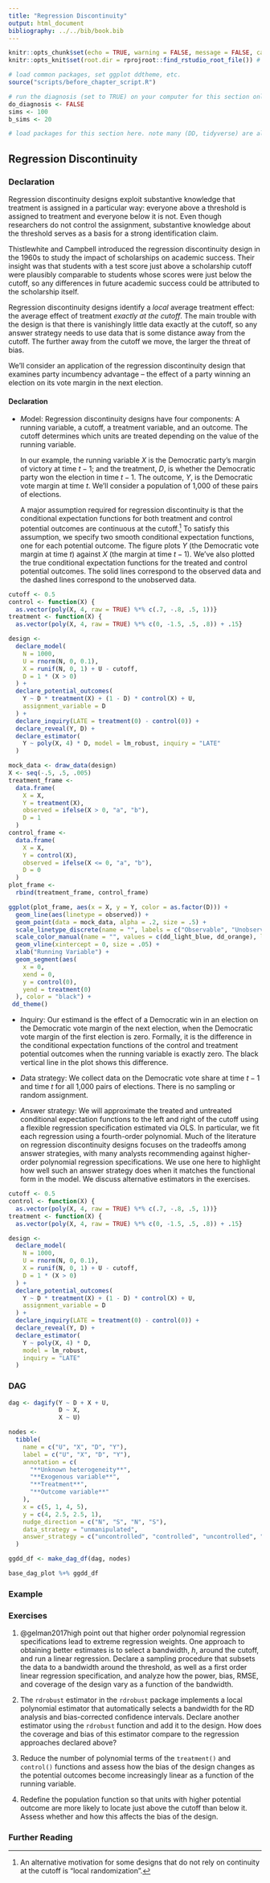 ```yaml
---
title: "Regression Discontinuity"
output: html_document
bibliography: ../../bib/book.bib 
---
```


<!-- note do_bookdown is set in index.rmd, so we know if you're running just this .Rmd or compiling the book-->
```r
knitr::opts_chunk$set(echo = TRUE, warning = FALSE, message = FALSE, cache = FALSE)
knitr::opts_knit$set(root.dir = rprojroot::find_rstudio_root_file()) # files are all relative to RStudio project home
```

```r
# load common packages, set ggplot ddtheme, etc.
source("scripts/before_chapter_script.R")
```

<!-- start post here, do not edit above -->

```r
# run the diagnosis (set to TRUE) on your computer for this section only before pushing to Github. no diagnosis will ever take place on github.
do_diagnosis <- FALSE
sims <- 100
b_sims <- 20
```

```r
# load packages for this section here. note many (DD, tidyverse) are already available, see scripts/package-list.R
```

## Regression Discontinuity {#RDD}

### Declaration

Regression discontinuity designs exploit substantive knowledge that treatment is assigned in a particular way: everyone above a threshold is assigned to treatment and everyone below it is not. Even though researchers do not control the assignment, substantive knowledge about the threshold serves as a basis for a strong identification claim.

Thistlewhite and Campbell introduced the regression discontinuity design in the 1960s to study the impact of scholarships on academic success. Their insight was that students with a test score just above a scholarship cutoff were plausibly comparable to students whose scores were just below the cutoff, so any differences in future academic success could be attributed to the scholarship itself.

Regression discontinuity designs identify a *local* average treatment effect: the average effect of treatment *exactly at the cutoff*. The main trouble with the design is that there is vanishingly little data exactly at the cutoff, so any answer strategy needs to use data that is some distance away from the cutoff. The further away from the cutoff we move, the larger the threat of bias.

We'll consider an application of the regression discontinuity design that examines party incumbency advantage -- the effect of a party winning an election on its vote margin in the next election.

#### Declaration

  - *M*odel: Regression discontinuity designs have four components: A running variable, a cutoff, a treatment variable, and an outcome. The cutoff determines which units are treated depending on the value of the running variable.
  
    In our example, the running variable $X$ is the Democratic party's margin of victory at time $t-1$; and the treatment, *D*, is whether the Democratic party won the election in time $t-1$. The outcome, $Y$, is the Democratic vote margin at time $t$. We'll consider a population of 1,000 of these pairs of elections.
    
    A major assumption required for regression discontinuity is that the conditional expectation functions for both treatment and control potential outcomes are continuous at the cutoff.^[An alternative motivation for some designs that do not rely on continuity at the cutoff is "local randomization".] To satisfy this assumption, we specify two smooth conditional expectation functions, one for each potential outcome. The figure plots $Y$ (the Democratic vote margin at time $t$) against $X$ (the margin at time $t-1$). We've also plotted the true conditional expectation functions for the treated and control potential outcomes. The solid lines correspond to the observed data and the dashed lines correspond to the unobserved data.
    
```r

cutoff <- 0.5
control <- function(X) {
  as.vector(poly(X, 4, raw = TRUE) %*% c(.7, -.8, .5, 1))}
treatment <- function(X) {
  as.vector(poly(X, 4, raw = TRUE) %*% c(0, -1.5, .5, .8)) + .15}

design <-
  declare_model(
    N = 1000,
    U = rnorm(N, 0, 0.1),
    X = runif(N, 0, 1) + U - cutoff,
    D = 1 * (X > 0)
  ) +
  declare_potential_outcomes(
    Y ~ D * treatment(X) + (1 - D) * control(X) + U,
    assignment_variable = D
  ) +
  declare_inquiry(LATE = treatment(0) - control(0)) +
  declare_reveal(Y, D) +
  declare_estimator(
    Y ~ poly(X, 4) * D, model = lm_robust, inquiry = "LATE"
  )

mock_data <- draw_data(design)
X <- seq(-.5, .5, .005)
treatment_frame <-
  data.frame(
    X = X,
    Y = treatment(X),
    observed = ifelse(X > 0, "a", "b"),
    D = 1
  )
control_frame <-
  data.frame(
    X = X,
    Y = control(X),
    observed = ifelse(X <= 0, "a", "b"),
    D = 0
  )
plot_frame <-
  rbind(treatment_frame, control_frame)
```

```r
ggplot(plot_frame, aes(x = X, y = Y, color = as.factor(D))) +
  geom_line(aes(linetype = observed)) +
  geom_point(data = mock_data, alpha = .2, size = .5) +
  scale_linetype_discrete(name = "", labels = c("Observable", "Unobservable")) +
  scale_color_manual(name = "", values = c(dd_light_blue, dd_orange), labels = c("Untreated","Treated")) +
  geom_vline(xintercept = 0, size = .05) +
  xlab("Running Variable") +
  geom_segment(aes(
    x = 0,
    xend = 0,
    y = control(0),
    yend = treatment(0)
  ), color = "black") +
 dd_theme()
```

- *I*nquiry: Our estimand is the effect of a Democratic win in an election on the Democratic vote margin of the next election, when the Democratic vote margin of the first election is zero. Formally, it is the difference in the conditional expectation functions of the control and treatment potential outcomes when the running variable is exactly zero. The black vertical line in the plot shows this difference.

- *D*ata strategy: We collect data on the Democratic vote share at time $t-1$ and time $t$ for all 1,000 pairs of elections. There is no sampling or random assignment.

- *A*nswer strategy: We will approximate the treated and untreated conditional expectation functions to the left and right of the cutoff using a flexible regression specification estimated via OLS. In particular, we fit each regression using a fourth-order polynomial. Much of the literature on regression discontinuity designs focuses on the tradeoffs among answer strategies, with many analysts recommending against higher-order polynomial regression specifications. We use one here to highlight how well such an answer strategy does when it matches the functional form in the model. We discuss alternative estimators in the exercises. 

```r
cutoff <- 0.5
control <- function(X) {
  as.vector(poly(X, 4, raw = TRUE) %*% c(.7, -.8, .5, 1))}
treatment <- function(X) {
  as.vector(poly(X, 4, raw = TRUE) %*% c(0, -1.5, .5, .8)) + .15}

design <-
  declare_model(
    N = 1000,
    U = rnorm(N, 0, 0.1),
    X = runif(N, 0, 1) + U - cutoff,
    D = 1 * (X > 0)
  ) +
  declare_potential_outcomes(
    Y ~ D * treatment(X) + (1 - D) * control(X) + U, 
    assignment_variable = D
  ) +
  declare_inquiry(LATE = treatment(0) - control(0)) +
  declare_reveal(Y, D) +
  declare_estimator(
    Y ~ poly(X, 4) * D, 
    model = lm_robust, 
    inquiry = "LATE"
  )
```


### DAG

```r
dag <- dagify(Y ~ D + X + U,
              D ~ X,
              X ~ U)

nodes <-
  tibble(
    name = c("U", "X", "D", "Y"),
    label = c("U", "X", "D", "Y"),
    annotation = c(
      "**Unknown heterogeneity**",
      "**Exogenous variable**",
      "**Treatment**",
      "**Outcome variable**"
    ),
    x = c(5, 1, 4, 5),
    y = c(4, 2.5, 2.5, 1), 
    nudge_direction = c("N", "S", "N", "S"),
    data_strategy = "unmanipulated",
    answer_strategy = c("uncontrolled", "controlled", "uncontrolled", "uncontrolled")
  )

ggdd_df <- make_dag_df(dag, nodes)

base_dag_plot %+% ggdd_df
```

### Example


### Exercises

1. @gelman2017high point out that higher order polynomial regression specifications lead to extreme regression weights. One approach to obtaining better estimates is to select a bandwidth, $h$, around the cutoff, and run a linear regression. Declare a sampling procedure that subsets the data to a bandwidth around the threshold, as well as a first order linear regression specification, and analyze how the power, bias, RMSE, and coverage of the design vary as a function of the bandwidth. 
  
2. The `rdrobust` estimator in the `rdrobust` package implements a local polynomial estimator that automatically selects a bandwidth for the RD analysis and bias-corrected confidence intervals. Declare another estimator using the `rdrobust` function and add it to the design. How does the coverage and bias of this estimator compare to the regression approaches declared above?

3. Reduce the number of polynomial terms of the `treatment()` and `control()` functions and assess how the bias of the design changes as the potential outcomes become increasingly linear as a function of the running variable.
  
4. Redefine the population function so that units with higher potential outcome are more likely to locate just above the cutoff than below it. Assess whether and how this affects the bias of the design.

### Further Reading

<!-- Since its rediscovery by social scientists in the late 1990s, the regression discontinuity design has been widely used to study diverse causal effects such as: prison on recidivism (@Ojmarrh2017); China's one child policy on human capital (@qin2017); eligibility for World Bank loans on political liberalization (@carnegie2017international); and anti-discrimination laws on minority employment (@hahn1999evaluating). -->

<!-- We've discussed a "sharp" regression discontinuity design in which all units above the threshold were treated and all units below were untreated. In fuzzy regression discontinuity designs, some units above the cutoff remain untreated or some units below take treatment. This setting is analogous to experiments that experience noncompliance and may require instrumental variables approaches to the answer strategy. -->

<!-- Geographic regression discontinuity designs use distance to a border as the running variable: units on one side of the border are treated and units on the other are untreated. @keele2016natural use such a design to study whether voters are more likely to turn out when they have the opportunity to vote directly on legislation on so-called ballot initiatives. A complication of this design is how to measure distance to the border in two dimensions. -->

<!-- - @sekhon2016understanding -->
<!-- - @delacuesta2016 -->

